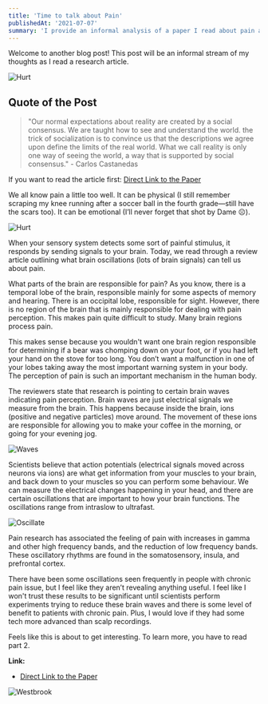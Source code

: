 ```yaml
---
title: 'Time to talk about Pain'
publishedAt: '2021-07-07'
summary: 'I provide an informal analysis of a paper I read about pain and brain oscillations.'
---
```


Welcome to another blog post! This post will be an informal stream of my thoughts as I read a research article.

![Hurt](/images/hurt.gif)

## Quote of the Post
> "Our normal expectations about reality are created by a social consensus. We are taught how to see and understand the world. the trick of socialization is to convince us that the descriptions we agree upon define the limits of the real world. What we call reality is only one way of seeing the world, a way that is supported by social consensus." - Carlos Castanedas

If you want to read the article first: [Direct Link to the Paper](https://doi.org/10.1016/j.tins.2021.05.003)

We all know pain a little too well. It can be physical (I still remember scraping my knee running after a soccer ball in the fourth grade—still have the scars too). It can be emotional (I’ll never forget that shot by Dame ☹).

![Hurt](/images/dame.gif)

When your sensory system detects some sort of painful stimulus, it responds by sending signals to your brain. Today, we read through a review article outlining what brain oscillations (lots of brain signals) can tell us about pain. 

What parts of the brain are responsible for pain? As you know, there is a temporal lobe of the brain, responsible mainly for some aspects of memory and hearing. There is an occipital lobe, responsible for sight. However, there is no region of the brain that is mainly responsible for dealing with pain perception. This makes pain quite difficult to study. Many brain regions process pain. 

This makes sense because you wouldn't want one brain region responsible for determining if a bear was chomping down on your foot, or if you had left your hand on the stove for too long. You don’t want a malfunction in one of your lobes taking away the most important warning system in your body. The perception of pain is such an important mechanism in the human body.

The reviewers state that research is pointing to certain brain waves indicating pain perception. Brain waves are just electrical signals we measure from the brain. This happens because inside the brain, ions (positive and negative particles) move around. The movement of these ions are responsible for allowing you to make your coffee in the morning, or going for your evening jog. 

![Waves](/images/waves.jpg)

Scientists believe that action potentials (electrical signals moved across neurons via ions) are what get information from your muscles to your brain, and back down to your muscles so you can perform some behaviour. We can measure the electrical changes happening in your head, and there are certain oscillations that are important to how your brain functions. The oscillations range from intraslow to ultrafast. 
  
![Oscillate](/images/oscillate.jpg)

Pain research has associated the feeling of pain with increases in gamma and other high frequency bands, and the reduction of low frequency bands. These oscillatory rhythms are found in the somatosensory, insula, and prefrontal cortex. 

There have been some oscillations seen frequently in people with chronic pain issue, but I feel like they aren’t revealing anything useful. I feel like I won't trust these results to be significant until scientists perform experiments trying to reduce these brain waves and there is some level of benefit to patients with chronic pain. Plus, I would love if they had some tech more advanced than scalp recordings. 

Feels like this is about to get interesting. To learn more, you have to read part 2. 

**Link:**
- [Direct Link to the Paper](https://doi.org/10.1016/j.tins.2021.05.003)

![Westbrook](/images/dancing.gif)

